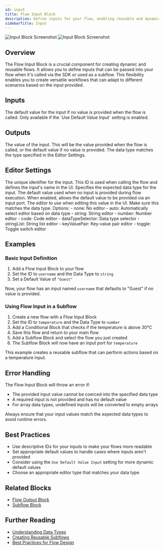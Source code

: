 ```yaml
---
id: input
title: Flow Input Block
description: Define inputs for your flow, enabling reusable and dynamic workflows
sidebarTitle: Input
---
```


<Frame className="block dark:hidden">
  <img src="/block-reference/assets/input_light.png" alt="Input Block Screenshot" />
</Frame>
<Frame className="hidden dark:block">
  <img src="/block-reference/assets/input_dark.png" alt="Input Block Screenshot" />
</Frame>

## Overview



The Flow Input Block is a crucial component for creating dynamic and reusable flows. It allows you to define inputs that can be passed into your flow when it's called via the SDK or used as a subflow. This flexibility enables you to create versatile workflows that can adapt to different scenarios based on the input provided.

## Inputs

<ParamField path="default" type="any" optional>
  The default value for the input if no value is provided when the flow is called. Only available if the `Use Default Value Input` setting is enabled.
</ParamField>

## Outputs

<ResponseField name="data" type="any">
  The value of the input. This will be the value provided when the flow is called, or the default value if no value is provided. The data type matches the type specified in the Editor Settings.
</ResponseField>

## Editor Settings

<ParamField path="id" type="string" required>
  The unique identifier for the input. This ID is used when calling the flow and defines the input's name in the UI.
</ParamField>

<ParamField path="dataType" type="string" default="string">
  Specifies the expected data type for the input.
</ParamField>

<ParamField path="defaultValue" type="any" optional>
  The default value used when no input is provided during flow execution.
</ParamField>

<ParamField path="useDefaultValueInput" type="boolean" default={false}>
  When enabled, allows the default value to be provided via an input port.
</ParamField>

<ParamField path="editor" type="string" default="auto">
  The editor to use when editing this value in the UI. Make sure this matches the data type.
  Options:
  - none: No editor
  - auto: Automatically select editor based on data type
  - string: String editor
  - number: Number editor
  - code: Code editor
  - dataTypeSelector: Data type selector
  - stringList: String list editor
  - keyValuePair: Key-value pair editor
  - toggle: Toggle switch editor
</ParamField>

## Examples

### Basic Input Definition

1. Add a Flow Input Block to your flow
2. Set the ID to `username` and the Data Type to `string`
3. Set a Default Value of `"Guest"`

Now, your flow has an input named `username` that defaults to "Guest" if no value is provided.

### Using Flow Input in a Subflow

1. Create a new flow with a Flow Input Block
2. Set the ID to `temperature` and the Data Type to `number`
3. Add a Conditional Block that checks if the temperature is above 30°C
4. Save this flow and return to your main flow
5. Add a Subflow Block and select the flow you just created
6. The Subflow Block will now have an input port for `temperature`

This example creates a reusable subflow that can perform actions based on a temperature input.

## Error Handling

The Flow Input Block will throw an error if:
- The provided input value cannot be coerced into the specified data type
- A required input is not provided and has no default value
- For array data types, undefined inputs will be converted to empty arrays

<Warning>
  Always ensure that your input values match the expected data types to avoid runtime errors.
</Warning>

## Best Practices

- Use descriptive IDs for your inputs to make your flows more readable
- Set appropriate default values to handle cases where inputs aren't provided
- Consider using the `Use Default Value Input` setting for more dynamic default values
- Choose an appropriate editor type that matches your data type

## Related Blocks

- [Flow Output Block](/block-reference/input-output/output)
- [Subflow Block](/block-reference/input-output/subflow)

## Further Reading

- [Understanding Data Types](/docs/data-types)
- [Creating Reusable Subflows](/docs/subflows)
- [Best Practices for Flow Design](/docs/flow-design-best-practices)
